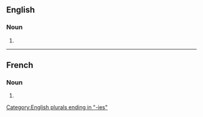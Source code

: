 ==English==

===Noun===
{{head|en|noun plural form}}

# {{plural of|biotechnology|lang=en}}

[[Category:English plurals ending in "-ies"]]

----

==French==

===Noun===
{{head|fr|noun plural form|g=f}}

# {{plural of|biotechnologie|lang=fr}}